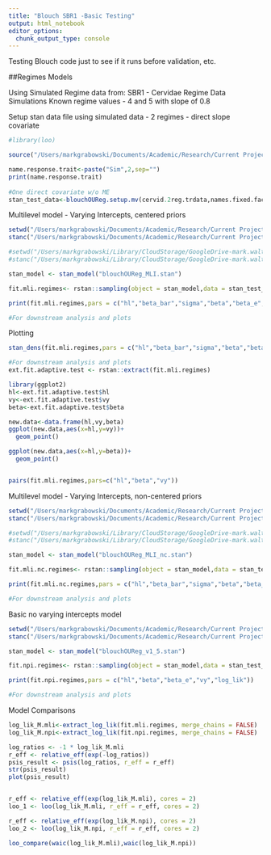 ```yaml
---
title: "Blouch SBR1 -Basic Testing"
output: html_notebook
editor_options: 
  chunk_output_type: console
---
```

Testing Blouch code just to see if it runs before validation, etc.

##Regimes Models

Using Simulated Regime data from: SBR1 - Cervidae Regime Data Simulations
Known regime values - 4 and 5 with slope of 0.8

Setup stan data file using simulated data - 2 regimes - direct slope covariate
```r
#library(loo)

source("/Users/markgrabowski/Documents/Academic/Research/Current Projects/Blouch project/R1/Code/R Setup Code/R1/blouchOUReg.setup.mv_v1_3.R")

name.response.trait<-paste("Sim",2,sep="")
print(name.response.trait)
        
#One direct covariate w/o ME
stan_test_data<-blouchOUReg.setup.mv(cervid.2reg.trdata,names.fixed.fact,name.response.trait,names.direct.traits,names.random.traits=NULL)
```


Multilevel model - Varying Intercepts, centered priors
```r
setwd("/Users/markgrabowski/Documents/Academic/Research/Current Projects/Blouch project/R1 blouch-testing branch/Stan Models Milestones/Testing Versions/") #Macbook Pro
stanc("/Users/markgrabowski/Documents/Academic/Research/Current Projects/Blouch project/R1 blouch-testing branch/Stan Models Milestones/Testing Versions/blouchOUReg_MLI.stan") #Macbook Pro

#setwd("/Users/markgrabowski/Library/CloudStorage/GoogleDrive-mark.walter.grabowski@gmail.com/Other computers/My MacBook Pro/Documents/Academic/Research/Current Projects/Blouch project/R1 blouch-testing branch/Stan Models Milestones/Testing Versions/")#Mac Studio
#stanc("/Users/markgrabowski/Library/CloudStorage/GoogleDrive-mark.walter.grabowski@gmail.com/Other computers/My MacBook Pro/Documents/Academic/Research/Current Projects/Blouch project/R1 blouch-testing branch/Stan Models Milestones/Testing Versions/blouchOUReg_MLI.stan") #Mac Studio

stan_model <- stan_model("blouchOUReg_MLI.stan")

fit.mli.regimes<- rstan::sampling(object = stan_model,data = stan_test_data,chains = 2,iter = 2000,control=list(adapt_delta=0.80))

print(fit.mli.regimes,pars = c("hl","beta_bar","sigma","beta","beta_e","vy","log_lik"))

#For downstream analysis and plots
```


Plotting
```r
stan_dens(fit.mli.regimes,pars = c("hl","beta_bar","sigma","beta","beta_e","vy"))

#For downstream analysis and plots
ext.fit.adaptive.test <- rstan::extract(fit.mli.regimes)

library(ggplot2)
hl<-ext.fit.adaptive.test$hl
vy<-ext.fit.adaptive.test$vy
beta<-ext.fit.adaptive.test$beta

new.data<-data.frame(hl,vy,beta)
ggplot(new.data,aes(x=hl,y=vy))+
  geom_point()

ggplot(new.data,aes(x=hl,y=beta))+
  geom_point()


pairs(fit.mli.regimes,pars=c("hl","beta","vy"))

```

Multilevel model - Varying Intercepts, non-centered priors
```r
setwd("/Users/markgrabowski/Documents/Academic/Research/Current Projects/Blouch project/R1 blouch-testing branch/Stan Models Milestones/Testing Versions/") #Macbook Pro
stanc("/Users/markgrabowski/Documents/Academic/Research/Current Projects/Blouch project/R1 blouch-testing branch/Stan Models Milestones/Testing Versions/blouchOUReg_MLI_nc.stan") #Macbook Pro

#setwd("/Users/markgrabowski/Library/CloudStorage/GoogleDrive-mark.walter.grabowski@gmail.com/Other computers/My MacBook Pro/Documents/Academic/Research/Current Projects/Blouch project/R1 blouch-testing branch/Stan Models Milestones/Testing Versions/")#Mac Studio
#stanc("/Users/markgrabowski/Library/CloudStorage/GoogleDrive-mark.walter.grabowski@gmail.com/Other computers/My MacBook Pro/Documents/Academic/Research/Current Projects/Blouch project/R1 blouch-testing branch/Stan Models Milestones/Testing Versions/blouchOUReg_MLI.stan") #Mac Studio

stan_model <- stan_model("blouchOUReg_MLI_nc.stan")

fit.mli.nc.regimes<- rstan::sampling(object = stan_model,data = stan_test_data,chains = 2,iter = 2000,control=list(adapt_delta=0.9))

print(fit.mli.nc.regimes,pars = c("hl","beta_bar","sigma","beta","beta_e","vy","log_lik"))

#For downstream analysis and plots
```



Basic no varying intercepts model
```r
setwd("/Users/markgrabowski/Documents/Academic/Research/Current Projects/Blouch project/R1 blouch-testing branch/Stan Models Milestones/Current Working Versions/") #Macbook Pro
stanc("/Users/markgrabowski/Documents/Academic/Research/Current Projects/Blouch project/R1 blouch-testing branch/Stan Models Milestones/Current Working Versions/blouchOUReg_v1_5.stan") #Macbook Pro

stan_model <- stan_model("blouchOUReg_v1_5.stan")

fit.npi.regimes<- rstan::sampling(object = stan_model,data = stan_test_data,chains = 2,iter = 2000,control=list(adapt_delta=0.80))

print(fit.npi.regimes,pars = c("hl","beta","beta_e","vy","log_lik"))

#For downstream analysis and plots
```

Model Comparisons
```r
log_lik_M.mli<-extract_log_lik(fit.mli.regimes, merge_chains = FALSE)
log_lik_M.npi<-extract_log_lik(fit.npi.regimes, merge_chains = FALSE)

log_ratios <- -1 * log_lik_M.mli
r_eff <- relative_eff(exp(-log_ratios))
psis_result <- psis(log_ratios, r_eff = r_eff)
str(psis_result)
plot(psis_result)


r_eff <- relative_eff(exp(log_lik_M.mli), cores = 2) 
loo_1 <- loo(log_lik_M.mli, r_eff = r_eff, cores = 2)

r_eff <- relative_eff(exp(log_lik_M.npi), cores = 2) 
loo_2 <- loo(log_lik_M.npi, r_eff = r_eff, cores = 2)

loo_compare(waic(log_lik_M.mli),waic(log_lik_M.npi))
```




